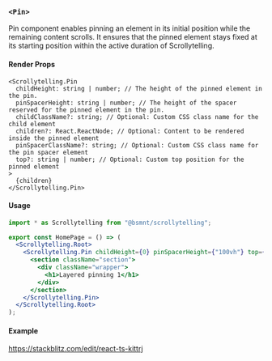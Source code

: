 ### `<Pin>`

Pin component enables pinning an element in its initial position while the remaining content scrolls. It ensures that the pinned element stays fixed at its starting position within the active duration of Scrollytelling.

#### Render Props

```tsx
<Scrollytelling.Pin
  childHeight: string | number; // The height of the pinned element in the pin.
  pinSpacerHeight: string | number; // The height of the spacer reserved for the pinned element in the pin.
  childClassName?: string; // Optional: Custom CSS class name for the child element
  children?: React.ReactNode; // Optional: Content to be rendered inside the pinned element
  pinSpacerClassName?: string; // Optional: Custom CSS class name for the pin spacer element
  top?: string | number; // Optional: Custom top position for the pinned element
>
  {children}
</Scrollytelling.Pin>
```

#### Usage

```jsx copy
import * as Scrollytelling from "@bsmnt/scrollytelling";

export const HomePage = () => (
  <Scrollytelling.Root>
    <Scrollytelling.Pin childHeight={0} pinSpacerHeight={"100vh"} top={0}>
      <section className="section">
        <div className="wrapper">
          <h1>Layered pinning 1</h1>
        </div>
      </section>
    </Scrollytelling.Pin>
  </Scrollytelling.Root>
);
```

#### Example

https://stackblitz.com/edit/react-ts-kittrj
